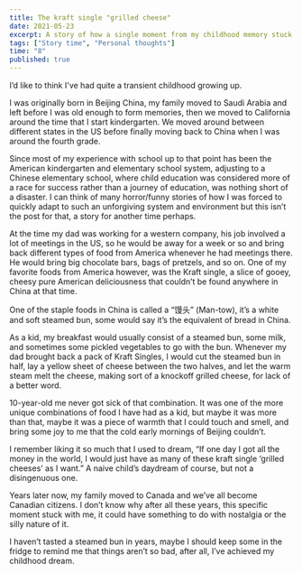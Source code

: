 ```yaml
---
title: The kraft single "grilled cheese"
date: 2021-05-23
excerpt: A story of how a single moment from my childhood memory stuck with me. 
tags: ["Story time", "Personal thoughts"]
time: "8"
published: true
---
```


I’d like to think I've had quite a transient childhood growing up. 

I was originally born in Beijing China, my family moved to Saudi Arabia and left before 
I was old enough to form memories, then we moved to California around the time that I 
start kindergarten. We moved around between different states in the US before finally 
moving back to China when I was around the fourth grade. 

Since most of my experience with school up to that point has been the American kindergarten 
and elementary school system, adjusting to a Chinese elementary school, where child education
 was considered more of a race for success rather than a journey of education, was nothing 
 short of a disaster. I can think of many horror/funny stories of how I was forced to quickly 
 adapt to such an unforgiving system and environment but this isn’t the post for that, a story 
 for another time perhaps. 
 
At the time my dad was working for a western company, his job involved a lot of meetings in the 
US, so he would be away for a week or so and bring back different types of food from America 
whenever he had meetings there. He would bring big chocolate bars, bags of pretzels, and so on. 
One of my favorite foods from America however, was the Kraft single, a slice of gooey, cheesy 
pure American deliciousness that couldn’t be found anywhere in China at that time. 

One of the staple foods in China is called a “馒头” (Man-tow), it’s a white and soft steamed bun, 
some would say it’s the equivalent of bread in China. 

As a kid, my breakfast would usually consist of a steamed bun, some milk, and sometimes some pickled 
vegetables to go with the bun. Whenever my dad brought back a pack of Kraft Singles, I would cut 
the steamed bun in half, lay a yellow sheet of cheese between the two halves, and let the warm 
steam melt the cheese, making sort of a knockoff grilled cheese, for lack of a better word. 

10-year-old me never got sick of that combination. It was one of the more unique combinations of food 
I have had as a kid, but maybe it was more than that, maybe it was a piece of warmth that I could touch 
and smell, and bring some joy to me that the cold early mornings of Beijing couldn’t. 

I remember liking it so much that I used to dream, “If one day I got all the money in the world, 
I would just have as many of these kraft single ‘grilled cheeses’ as I want.” A naive child’s daydream 
of course, but not a disingenuous one. 

Years later now, my family moved to Canada and we’ve all become Canadian citizens. I don’t know why after 
all these years, this specific moment stuck with me, it could have something to do with nostalgia or the 
silly nature of it. 

I haven’t tasted a steamed bun in years, maybe I should keep some in the fridge to remind me that things 
aren’t so bad, after all, I’ve achieved my childhood dream. 



